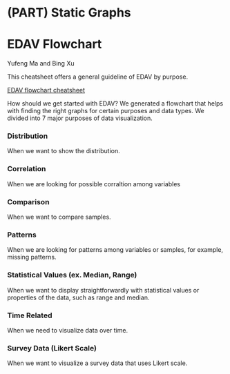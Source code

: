 # (PART) Static Graphs {-}

# EDAV Flowchart

Yufeng Ma and Bing Xu

This cheatsheet offers a general guideline of EDAV by purpose.

[EDAV flowchart cheatsheet](resources/edav_flowchart/EDAV_CC_bx2147_ym2764.pdf)

How should we get started with EDAV? We generated a flowchart that helps with finding the right graphs for certain purposes and data types. We divided into 7 major purposes of data visualization.

### Distribution {-}
When we want to show the distribution.

### Correlation {-}
When we are looking for possible corraltion among variables 

### Comparison {-}
When we want to compare samples. 

### Patterns {-}
When we are looking for patterns among variables or samples, for example, missing patterns.

### Statistical Values (ex. Median, Range) {-}
When we want to display straightforwardly with statistical values or properties of the data, such as range and median. 

### Time Related {-}
When we need to visualize data over time.

### Survey Data (Likert Scale) {-}
When we want to visualize a survey data that uses Likert scale.

